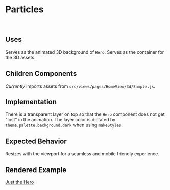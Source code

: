 
# Particles

<br />

## Uses

Serves as the animated 3D background of `Hero`.
Serves as the container for the 3D assets.

## Children Components

_Currently_ imports assets from `src/views/pages/HomeView/3d/Sample.js`.

## Implementation

There is a transparent layer on top so that the `Hero` component does not get "lost" in the animation. 
The layer color is dictated by `theme.palette.background.dark` when using `makeStyles`.

## Expected Behavior

Resizes with the viewport for a seamless and mobile friendly experience.

## Rendered Example

[Just the Hero](?path=/story/views-pages-home-view-particles--alpha)

<Canvas>
   <Story id={"views-pages-home-view-particles--alpha"} />
</Canvas>
